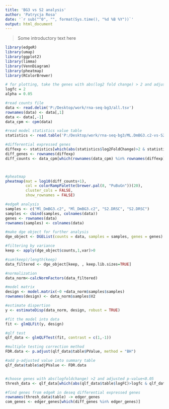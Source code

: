 ---
title: 'BG3 vs S2 analysis'
author: 'Patrycja Rosa'
date: '`r sub("^0", "", format(Sys.time(), "%d %B %Y"))`'
output: html_document
---
> Some introductory text here 


```{r, echo=FALSE, message=FALSE}
library(edgeR)
library(umap)
library(ggplot2)
library(limma)
library(VennDiagram)
library(pheatmap)
library(RColorBrewer)
```

```{r, echo=FALSE}
# for plotting, take the genes with abs(log2 fold change) > 2 and adjusted p-value < 0.05
logfc = 2
alpha = 0.05 

#read counts file 
data <- read.delim('P:/Desktop/work/rna-seq-bg3/all.tsv')
rownames(data) <- data[,1]
data <- data[,-1]
data_cpm <- cpm(data)

#read model statistics value table 
statistics <- read.table('P:/Desktop/work/rna-seq-bg3/ML.DmBG3.c2-vs-S2.DRSC.diffexp.tsv')

#differential expressed genes 
diffexp <- statistics[which(abs(statistics$log2FoldChange)>2 & statistics$padj < 0.05),]
diff_genes <- rownames(diffexp)
diff_counts <- data_cpm[which(rownames(data_cpm) %in% rownames(diffexp)),]



#pheatmap 
pheatmap(mat = log10(diff_counts+1),
         col = colorRampPalette(brewer.pal(8, "PuBuGn"))(20),
         cluster_cols = FALSE,
         show_rownames = FALSE)

#edgeR analysis
samples <- c("Ml_DmBG3.c2", "Ml_DmBG3.c2", "S2.DRSC", "S2.DRSC")
samples <- cbind(samples, colnames(data))
genes <- rownames(data)
rownames(samples) <- colnames(data)

#make dge object for further analysis
dge_object <- DGEList(counts = data, samples = samples, genes = genes)

#filtering by variance
keep <- apply(dge_object$counts,1,var)>0

#sum(keep)/length(keep)
data_filtered <- dge_object[keep, , keep.lib.sizes=TRUE]

#normalization
data_norm<-calcNormFactors(data_filtered)

#model matrix
design <- model.matrix(~0 +data_norm$samples$samples)
rownames(design) <- data_norm$samples$V2

#estimate dispertion
y <- estimateDisp(data_norm, design, robust = TRUE)

#fit the model into data
fit <- glmQLFit(y, design)

#qlf test
qlf_data <- glmQLFTest(fit, contrast = c(1,-1))

#multiple testing correction method
FDR.data <- p.adjust(qlf_data$table$PValue, method = "BH")

#add p-adjusted value into summary table
qlf_data$table$adjPValue <- FDR.data


#choose genes with abs(logfoldchange) >2 and adjusted p-value<0.05
thresh_data <- qlf_data[which(abs(qlf_data$table$logFC)>logfc & qlf_data$table$adjPValue<alpha),]

#find genes from edgeR in deseq differential expressed genes
rownames(thresh_data$table) -> edger_genes
com_genes <- edger_genes[which(diff_genes %in% edger_genes)]

```
